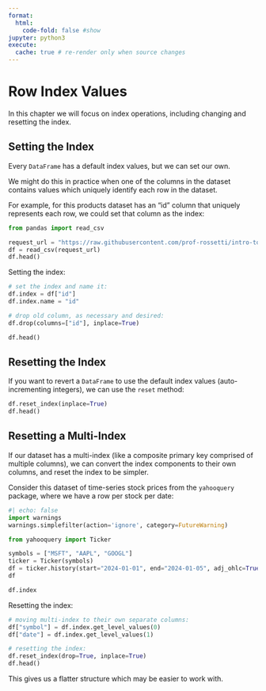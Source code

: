 ```yaml
---
format:
  html:
    code-fold: false #show
jupyter: python3
execute:
  cache: true # re-render only when source changes
---
```


# Row Index Values

In this chapter we will focus on index operations, including changing and resetting the index.


## Setting the Index

Every `DataFrame` has a default index values, but we can set our own.

We might do this in practice when one of the columns in the dataset contains values which uniquely identify each row in the dataset.

For example, for this products dataset has an "id" column that uniquely represents each row, we could set that column as the index:

```python
from pandas import read_csv

request_url = "https://raw.githubusercontent.com/prof-rossetti/intro-to-python/main/data/products.csv"
df = read_csv(request_url)
df.head()
```

Setting the index:

```python
# set the index and name it:
df.index = df["id"]
df.index.name = "id"

# drop old column, as necessary and desired:
df.drop(columns=["id"], inplace=True)

df.head()
```

## Resetting the Index

If you want to revert a `DataFrame` to use the default index values (auto-incrementing integers), we can use the `reset` method:

```python
df.reset_index(inplace=True)
df.head()
```

## Resetting a Multi-Index

If our dataset has a multi-index (like a composite primary key comprised of multiple columns), we can convert the index components to their own columns, and reset the index to be simpler.

Consider this dataset of time-series stock prices from the `yahooquery` package, where we have a row per stock per date:

```python
#| echo: false
import warnings
warnings.simplefilter(action='ignore', category=FutureWarning)
```

```python
from yahooquery import Ticker

symbols = ["MSFT", "AAPL", "GOOGL"]
ticker = Ticker(symbols)
df = ticker.history(start="2024-01-01", end="2024-01-05", adj_ohlc=True)
df
```

```python
df.index
```

Resetting the index:

```python
# moving multi-index to their own separate columns:
df["symbol"] = df.index.get_level_values(0)
df["date"] = df.index.get_level_values(1)

# resetting the index:
df.reset_index(drop=True, inplace=True)
df.head()
```

This gives us a flatter structure which may be easier to work with.
